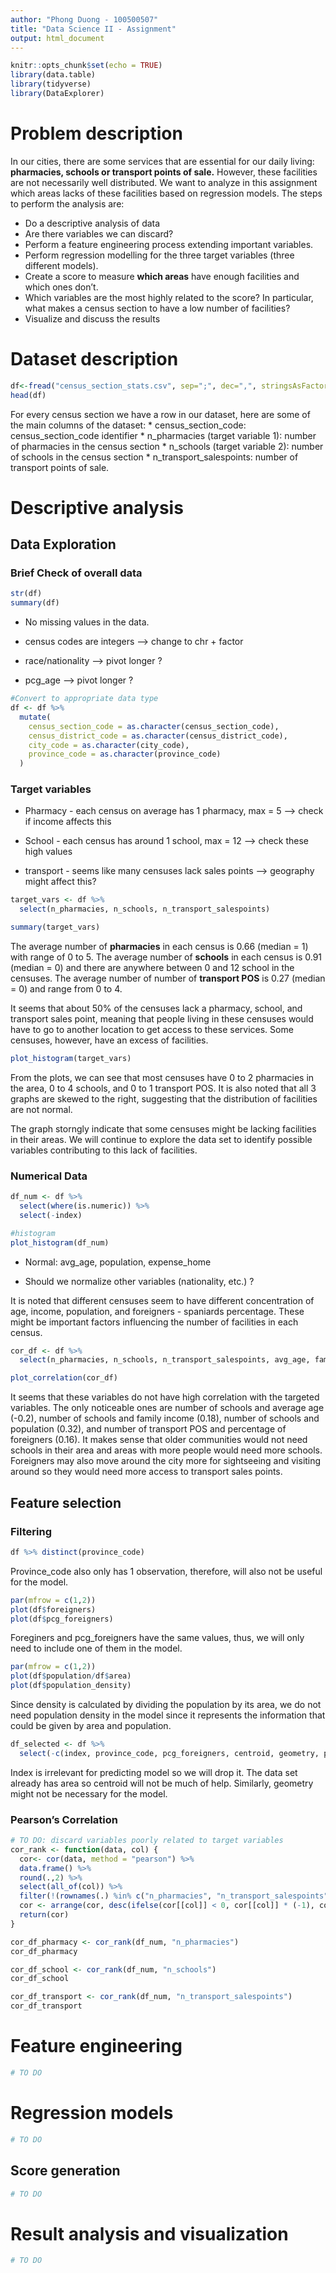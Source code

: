 ```yaml
---
author: "Phong Duong - 100500507"
title: "Data Science II - Assignment"
output: html_document
---
```


```r
knitr::opts_chunk$set(echo = TRUE)
library(data.table)
library(tidyverse)
library(DataExplorer)
```

# Problem description

In our cities, there are some services that are essential for our daily living: **pharmacies, schools or transport points of sale.** However, these facilities are not necessarily well distributed. We want to analyze in this assignment which areas lacks of these facilities based on regression models. The steps to perform the analysis are:

-   Do a descriptive analysis of data
-   Are there variables we can discard?
-   Perform a feature engineering process extending important variables.
-   Perform regression modelling for the three target variables (three different models).
-   Create a score to measure **which areas** have enough facilities and which ones don't.
-   Which variables are the most highly related to the score? In particular, what makes a census section to have a low number of facilities?
-   Visualize and discuss the results

# Dataset description

```r
df<-fread("census_section_stats.csv", sep=";", dec=",", stringsAsFactors = F)
head(df)
```

For every census section we have a row in our dataset, here are some of the main columns of the dataset: \* census_section_code: census_section_code identifier \* n_pharmacies (target variable 1): number of pharmacies in the census section \* n_schools (target variable 2): number of schools in the census section \* n_transport_salespoints: number of transport points of sale.

# Descriptive analysis

## Data Exploration

### Brief Check of overall data

```r
str(df)
summary(df)
```

-   No missing values in the data.

-   census codes are integers --\> change to chr + factor

-   race/nationality --\> pivot longer ?

-   pcg_age --\> pivot longer ?

```r
#Convert to appropriate data type
df <- df %>% 
  mutate(
    census_section_code = as.character(census_section_code),
    census_district_code = as.character(census_district_code),
    city_code = as.character(city_code),
    province_code = as.character(province_code)
  )
```

### **Target variables**

-   Pharmacy - each census on average has 1 pharmacy, max = 5 --\> check if income affects this

-   School - each census has around 1 school, max = 12 --\> check these high values

-   transport - seems like many censuses lack sales points --\> geography might affect this?

```r
target_vars <- df %>% 
  select(n_pharmacies, n_schools, n_transport_salespoints)

summary(target_vars)
```

The average number of **pharmacies** in each census is 0.66 (median = 1) with range of 0 to 5. The average number of **schools** in each census is 0.91 (median = 0) and there are anywhere between 0 and 12 school in the censuses. The average number of number of **transport POS** is 0.27 (median = 0) and range from 0 to 4.

It seems that about 50% of the censuses lack a pharmacy, school, and transport sales point, meaning that people living in these censuses would have to go to another location to get access to these services. Some censuses, however, have an excess of facilities.

```r
plot_histogram(target_vars)
```

From the plots, we can see that most censuses have 0 to 2 pharmacies in the area, 0 to 4 schools, and 0 to 1 transport POS. It is also noted that all 3 graphs are skewed to the right, suggesting that the distribution of facilities are not normal.

The graph storngly indicate that some censuses might be lacking facilities in their areas. We will continue to explore the data set to identify possible variables contributing to this lack of facilities.

### Numerical Data

```r
df_num <- df %>% 
  select(where(is.numeric)) %>% 
  select(-index)
```

```r
#histogram
plot_histogram(df_num)
```

-   Normal: avg_age, population, expense_home

-   Should we normalize other variables (nationality, etc.) ?

It is noted that different censuses seem to have different concentration of age, income, population, and foreigners - spaniards percentage. These might be important factors influencing the number of facilities in each census.

```r
cor_df <- df %>% 
  select(n_pharmacies, n_schools, n_transport_salespoints, avg_age, family_income, population,pcg_foreigners)

plot_correlation(cor_df)
```

It seems that these variables do not have high correlation with the targeted variables. The only noticeable ones are number of schools and average age (-0.2), number of schools and family income (0.18), number of schools and population (0.32), and number of transport POS and percentage of foreigners (0.16). It makes sense that older communities would not need schools in their area and areas with more people would need more schools. Foreigners may also move around the city more for sightseeing and visiting around so they would need more access to transport sales points.

## Feature selection

### Filtering

```r
df %>% distinct(province_code)
```

Province_code also only has 1 observation, therefore, will also not be useful for the model.

```r
par(mfrow = c(1,2))
plot(df$foreigners)
plot(df$pcg_foreigners)
```

Foreginers and pcg_foreigners have the same values, thus, we will only need to include one of them in the model.

```r
par(mfrow = c(1,2))
plot(df$population/df$area)
plot(df$population_density)
```

Since density is calculated by dividing the population by its area, we do not need population density in the model since it represents the information that could be given by area and population.

```r
df_selected <- df %>% 
  select(-c(index, province_code, pcg_foreigners, centroid, geometry, population_density))
```

Index is irrelevant for predicting model so we will drop it. The data set already has area so centroid will not be much of help. Similarly, geometry might not be necessary for the model.

### Pearson's Correlation

```r
# TO DO: discard variables poorly related to target variables
cor_rank <- function(data, col) {
  cor<- cor(data, method = "pearson") %>% 
  data.frame() %>% 
  round(.,2) %>% 
  select(all_of(col)) %>% 
  filter(!(rownames(.) %in% c("n_pharmacies", "n_transport_salespoints", "n_schools")))
  cor <- arrange(cor, desc(ifelse(cor[[col]] < 0, cor[[col]] * (-1), cor[[col]])))
  return(cor)
}

cor_df_pharmacy <- cor_rank(df_num, "n_pharmacies")
cor_df_pharmacy

cor_df_school <- cor_rank(df_num, "n_schools")
cor_df_school

cor_df_transport <- cor_rank(df_num, "n_transport_salespoints")
cor_df_transport


```

# Feature engineering

```r
# TO DO
```

# Regression models

```r
# TO DO
```

## Score generation

```r
# TO DO
```

# Result analysis and visualization

```r
# TO DO
```
